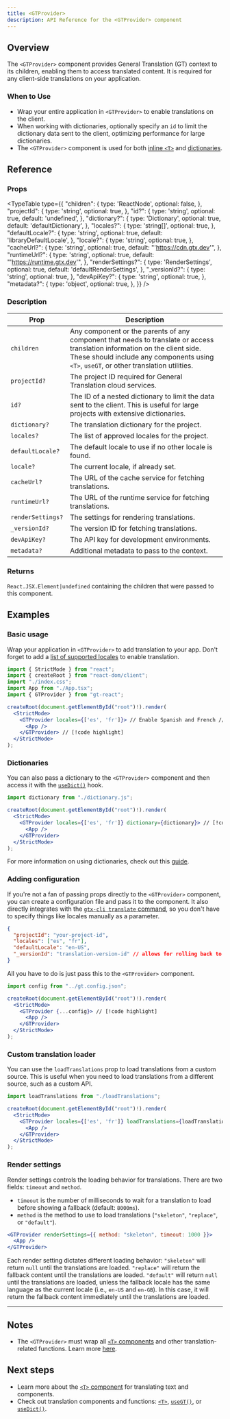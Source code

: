 ```yaml
---
title: <GTProvider>
description: API Reference for the <GTProvider> component
---
```


## Overview

The `<GTProvider>` component provides General Translation (GT) context to its children, enabling them to access translated content.
It is required for any client-side translations on your application.

### When to Use

- Wrap your entire application in `<GTProvider>` to enable translations on the client.
- When working with dictionaries, optionally specify an `id` to limit the dictionary data sent to the client, optimizing performance for large dictionaries.
- The `<GTProvider>` component is used for both [inline `<T>`](/docs/react/reference/t-reference) and [dictionaries](/docs/react/reference/dictionary-reference).

## Reference

### Props

<TypeTable
  type={{
    "children": {
      type: 'ReactNode',
      optional: false,
    },
    "projectId": {
      type: 'string',
      optional: true,
    },
    "id?": {
      type: 'string',
      optional: true,
      default: 'undefined',
    },
    "dictionary?": {
      type: 'Dictionary',
      optional: true,
      default: 'defaultDictionary',
    },
    "locales?": {
      type: 'string[]',
      optional: true,
    },
    "defaultLocale?": {
      type: 'string',
      optional: true,
      default: 'libraryDefaultLocale',
    },
    "locale?": {
      type: 'string',
      optional: true,
    },
    "cacheUrl?": {
      type: 'string',
      optional: true,
      default: "'https://cdn.gtx.dev'",
    },
    "runtimeUrl?": {
      type: 'string',
      optional: true,
      default: "'https://runtime.gtx.dev'",
    },
    "renderSettings?": {
      type: 'RenderSettings',
      optional: true,
      default: 'defaultRenderSettings',
    },
    "_versionId?": {
      type: 'string',
      optional: true,
    },
    "devApiKey?": {
      type: 'string',
      optional: true,
    },
    "metadata?": {
      type: 'object',
      optional: true,
    },
  }}
/>

### Description

| Prop | Description |
|-----------|-------------|
| `children` | Any component or the parents of any component that needs to translate or access translation information on the client side. These should include any components using `<T>`, `useGT`, or other translation utilities. |
| `projectId?` | The project ID required for General Translation cloud services. |
| `id?` | The ID of a nested dictionary to limit the data sent to the client. This is useful for large projects with extensive dictionaries. |
| `dictionary?` | The translation dictionary for the project. |
| `locales?` | The list of approved locales for the project. |
| `defaultLocale?` | The default locale to use if no other locale is found. |
| `locale?` | The current locale, if already set. |
| `cacheUrl?` | The URL of the cache service for fetching translations. |
| `runtimeUrl?` | The URL of the runtime service for fetching translations. |
| `renderSettings?` | The settings for rendering translations. |
| `_versionId?` | The version ID for fetching translations. |
| `devApiKey?` | The API key for development environments. |
| `metadata?` | Additional metadata to pass to the context. |

### Returns

`React.JSX.Element|undefined` containing the children that were passed to this component.

## Examples

### Basic usage

Wrap your application in `<GTProvider>` to add translation to your app.
Don't forget to add a [list of supported locales](/docs/reference/locale-strings#supported-locales) to enable translation.


```jsx title="index.js" copy
import { StrictMode } from "react";
import { createRoot } from "react-dom/client";
import "./index.css";
import App from "./App.tsx";
import { GTProvider } from "gt-react";

createRoot(document.getElementById("root")!).render(
  <StrictMode>
    <GTProvider locales={['es', 'fr']}> // Enable Spanish and French // [!code highlight]
      <App />
    </GTProvider> // [!code highlight]
  </StrictMode>
);
```

### Dictionaries

You can also pass a dictionary to the `<GTProvider>` component and then access it with the [`useDict()`](/docs/next/api/components/dictionary/useDict) hook.

```jsx title="index.js" copy
import dictionary from "./dictionary.js";

createRoot(document.getElementById("root")!).render(
  <StrictMode>
    <GTProvider locales={['es', 'fr']} dictionary={dictionary}> // [!code highlight]
      <App />
    </GTProvider>
  </StrictMode>
);
```

For more information on using dictionaries, check out this [guide](/docs/react/reference/dictionary-reference).

### Adding configuration

If you're not a fan of passing props directly to the `<GTProvider>` component, you can create a configuration file and pass it to the component.
It also directly integrates with the [`gtx-cli translate` command](/docs/cli/translate), so you don't have to specify things like locales manually as a parameter.

```json title="gt.config.json" copy
{
  "projectId": "your-project-id",
  "locales": ["es", "fr"],
  "defaultLocale": "en-US",
  "_versionId": "translation-version-id" // allows for rolling back to previous translations (autogenerated by the CLI)
}
```

All you have to do is just pass this to the `<GTProvider>` component.

```jsx title="index.js" copy
import config from "../gt.config.json";

createRoot(document.getElementById("root")!).render(
  <StrictMode>
    <GTProvider {...config}> // [!code highlight]
      <App />
    </GTProvider>
  </StrictMode>
);
```

### Custom translation loader

You can use the `loadTranslations` prop to load translations from a custom source.
This is useful when you need to load translations from a different source, such as a custom API.

```jsx title="index.js" copy
import loadTranslations from "./loadTranslations";

createRoot(document.getElementById("root")!).render(
  <StrictMode>
    <GTProvider locales={['es', 'fr']} loadTranslations={loadTranslations}> // [!code highlight]
      <App />
    </GTProvider>
  </StrictMode>
);
```

### Render settings

Render settings controls the loading behavior for translations.
There are two fields: `timeout` and `method`.

- `timeout` is the number of milliseconds to wait for a translation to load before showing a fallback (default: `8000ms`).
- `method` is the method to use to load translations (`"skeleton"`, `"replace"`, or `"default"`).

```jsx title="index.js" copy
<GTProvider renderSettings={{ method: "skeleton", timeout: 1000 }}>
  <App />
</GTProvider>
```

Each render setting dictates different loading behavior:
`"skeleton"` will return `null` until the translations are loaded.
`"replace"` will return the fallback content until the translations are loaded.
`"default"` will return `null` until the translations are loaded, unless the fallback locale has the same language as the current locale (i.e., `en-US` and `en-GB`).
In this case, it will return the fallback content immediately until the translations are loaded.





---

## Notes
 * The `<GTProvider>` must wrap all [`<T>` components](/docs/react/api/components/t) and other translation-related functions. Learn more [here](/docs/react/reference/t-reference#gtprovider).

## Next steps
 * Learn more about the [`<T>` component](/docs/react/reference/t-reference) for translating text and components.
 * Check out translation components and functions: [`<T>`](/docs/react/api/components/t), [`useGT()`](/docs/react/api/strings/useGT), or [`useDict()`](/docs/react/api/dictionary/useDict).